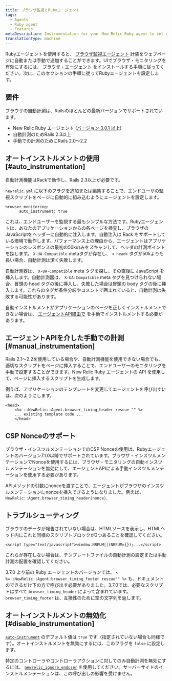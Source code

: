 ```yaml
---
title: ブラウザ監視とRubyエージェント
tags:
  - Agents
  - Ruby agent
  - Features
metaDescription: Instrumentation for your New Relic Ruby agent to set up New Relic browser monitoring.
translationType: machine
---
```


Rubyエージェントを使用すると、 [ブラウザ監視エージェント](/docs/browser/new-relic-browser/getting-started/introduction-new-relic-browser) 計装をウェブページに自動または手動で追加することができます。UIでブラウザ・モニタリングを有効にするには、 [ブラウザ・エージェント](/docs/browser/new-relic-browser/installation/install-new-relic-browser-agent) をインストールする手順に従ってください。次に、このセクションの手順に従ってRubyエージェントを設定します。

## 要件

ブラウザの自動計測は、Railsのほとんどの最新バージョンでサポートされています。

* New Relic Ruby エージェント ([バージョン 3.0.1 以上](/docs/release-notes/agent-release-notes/ruby-release-notes))
* 自動計測のためRails 2.3以上
* 手動での計測のためにRails 2.0～2.2

## オートインストルメントの使用 [#auto_instrumentation]

自動計測機能はRackで動作し、Rails 2.3以上が必要です。

`newrelic.yml` に以下のフラグを追加または編集することで、エンドユーザの監視スクリプトをページに自動的に組み込むようにエージェントを設定します。

```
browser_monitoring:
      auto_instrument: true
```

これは、エンドユーザーを監視する最もシンプルな方法です。Rubyエージェントは、あなたのアプリケーションからの各ページを検査し、ブラウザのJavaScriptをヘッダーに自動的に注入します。自動注入は Rack をサポートしている環境で動作します。パフォーマンス上の理由から、エージェントはアプリケーションのレスポンスの最初の50kのみをスキャンして、ヘッダの計測ポイントを探します。 `X-UA-Compatible` metaタグが存在し、 `< head>` タグが50kよりも長い場合、自動計測は潔く失敗します。

自動計測器は、 `X-UA-Compatible` meta タグを探し、その直後に JavaScript を挿入します。自動計測器は、 `X-UA-Compatible` meta タグを見つけられない場合、冒頭の head タグの後に挿入し、失敗した場合は冒頭の body タグの後に挿入します。これらのタグが条件分岐やコメントで囲まれていると、自動計測は失敗する可能性があります。

自動インストルメントがアプリケーションのページを正しくインストルメントできない場合は、 [エージェントAPI経由で](#manual_instrumentation) を手動でインストルメントする必要があります。

## エージェントAPIを介した手動での計測 [#manual_instrumentation]

Rails 2.1～2.2を使用している場合や、自動計測機能を使用できない場合でも、適切なスクリプトをページに挿入することで、エンドユーザーのモニタリングを手動で設定することができます。New Relic Ruby エージェントの API を使用して、ページに挿入するスクリプトを生成します。

例えば、アプリケーションのテンプレートを変更してエージェントを呼び出すには、次のようにします。

```
<head>
    <%= ::NewRelic::Agent.browser_timing_header rescue "" %>
    ... existing template code ...
    </head>
```

## CSP Nonceのサポート

ブラウザ・インスツルメンテーションでのCSP Nonceの使用は、Rubyエージェントのバージョン7.1.0以降でサポートされています。ブラウザ・インスツルメンテーションでNonceを使用するには、ブラウザ・モニタリングの自動インスツルメンテーションを無効にして、エージェントAPIによる手動インスツルメンテーションを使用する必要があります。

APIメソッドの引数にnonceを渡すことで、エージェントがブラウザのインスツルメンテーションにnonceを挿入できるようになりました。例えば、 `NewRelic::Agent.browser_timing_header(nonce)`.

## トラブルシューティング

ブラウザのデータが報告されていない場合は、HTMLソースを表示し、HTMLヘッド内にこれと同様のスクリプトブロックが2つあることを確認してください。

```
<script type="text/javascript">window.NREUM||(NREUM={});...</script>
```

これらが存在しない場合は、テンプレートファイルの自動計測の設定または手動計測の配置を確認してください。

3.7.0 より前の Ruby エージェントのバージョンでは、 `< %=::NewRelic::Agent.browser_timing_footer rescue"" %>` も、ドキュメントのできるだけ下の方で呼び出す必要がありました。3.7.0では、必要なスクリプトはすべて `browser_timing_header` によって含まれています。 `browser_timing_footer` は、互換性のために空の文字列を返します。

## オートインストルメントの無効化 [#disable_instrumentation]

[`auto-instrument`](/docs/agents/ruby-agent/configuration/ruby-agent-configuration#browser_monitoring) のデフォルト値は `true` です（指定されていない場合も同様です）。オートインストルメントを無効にするには、このフラグを `false` に設定します。

特定のコントローラやコントローラアクションに対してのみ自動計測を無効にするには、 [`newrelic_ignore_enduser`](/docs/agents/ruby-agent/installation-configuration/ignoring-specific-transactions#page-load-timing-rum) を使用してください。サーバーサイドのインストルメンテーションは、この呼び出しの影響を受けません。